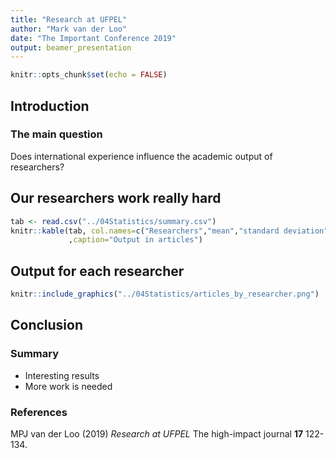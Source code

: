 ```yaml
---
title: "Research at UFPEL"
author: "Mark van der Loo"
date: "The Important Conference 2019"
output: beamer_presentation
---
```


```r
knitr::opts_chunk$set(echo = FALSE)
```


## Introduction

### The main question

Does international experience influence the academic output of researchers?


## Our researchers work really hard

```r
tab <- read.csv("../04Statistics/summary.csv")
knitr::kable(tab, col.names=c("Researchers","mean","standard deviation")
             ,caption="Output in articles")
```

## Output for each researcher


```r
knitr::include_graphics("../04Statistics/articles_by_researcher.png")
```

## Conclusion

### Summary

- Interesting results
- More work is needed


### References

MPJ van der Loo (2019) _Research at UFPEL_ The high-impact journal **17** 122-134.


